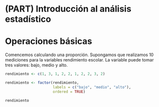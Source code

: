 # (PART) Introducción al análisis estadístico {-}

# Operaciones básicas

Comencemos calculando una proporción. Supongamos que realizamos 10 mediciones para la variables rendimiento escolar. La variable puede tomar tres valores: bajo, medio y alto.

```r
rendimiento <- c(1, 3, 1, 2, 2, 1, 2, 2, 3, 2)

rendimiento <- factor(rendimiento,
                      labels = c("bajo", "medio", "alto"),
                      ordered = TRUE)

rendimiento
```

